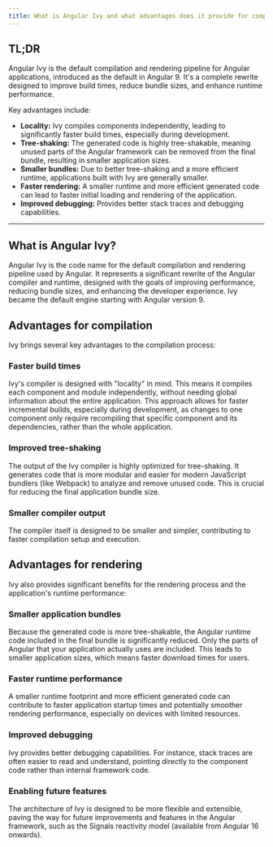 ```yaml
---
title: What is Angular Ivy and what advantages does it provide for compilation and rendering?
---
```


## TL;DR

Angular Ivy is the default compilation and rendering pipeline for Angular applications, introduced as the default in Angular 9. It's a complete rewrite designed to improve build times, reduce bundle sizes, and enhance runtime performance.

Key advantages include:

- **Locality:** Ivy compiles components independently, leading to significantly faster build times, especially during development.
- **Tree-shaking:** The generated code is highly tree-shakable, meaning unused parts of the Angular framework can be removed from the final bundle, resulting in smaller application sizes.
- **Smaller bundles:** Due to better tree-shaking and a more efficient runtime, applications built with Ivy are generally smaller.
- **Faster rendering:** A smaller runtime and more efficient generated code can lead to faster initial loading and rendering of the application.
- **Improved debugging:** Provides better stack traces and debugging capabilities.

---

## What is Angular Ivy?

Angular Ivy is the code name for the default compilation and rendering pipeline used by Angular. It represents a significant rewrite of the Angular compiler and runtime, designed with the goals of improving performance, reducing bundle sizes, and enhancing the developer experience. Ivy became the default engine starting with Angular version 9.

## Advantages for compilation

Ivy brings several key advantages to the compilation process:

### Faster build times

Ivy's compiler is designed with "locality" in mind. This means it compiles each component and module independently, without needing global information about the entire application. This approach allows for faster incremental builds, especially during development, as changes to one component only require recompiling that specific component and its dependencies, rather than the whole application.

### Improved tree-shaking

The output of the Ivy compiler is highly optimized for tree-shaking. It generates code that is more modular and easier for modern JavaScript bundlers (like Webpack) to analyze and remove unused code. This is crucial for reducing the final application bundle size.

### Smaller compiler output

The compiler itself is designed to be smaller and simpler, contributing to faster compilation setup and execution.

## Advantages for rendering

Ivy also provides significant benefits for the rendering process and the application's runtime performance:

### Smaller application bundles

Because the generated code is more tree-shakable, the Angular runtime code included in the final bundle is significantly reduced. Only the parts of Angular that your application actually uses are included. This leads to smaller application sizes, which means faster download times for users.

### Faster runtime performance

A smaller runtime footprint and more efficient generated code can contribute to faster application startup times and potentially smoother rendering performance, especially on devices with limited resources.

### Improved debugging

Ivy provides better debugging capabilities. For instance, stack traces are often easier to read and understand, pointing directly to the component code rather than internal framework code.

### Enabling future features

The architecture of Ivy is designed to be more flexible and extensible, paving the way for future improvements and features in the Angular framework, such as the Signals reactivity model (available from Angular 16 onwards).
